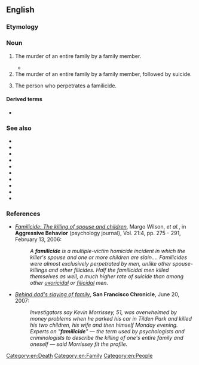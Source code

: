 ==English==
{{wikipedia|Familicide}}

===Etymology===
{{suffix|en|family|cide}}

===Noun===
{{en-noun|~}}

# The murder of an entire family by a family member.
#: {{ux|en|Because of the '''familicide''' that wiped out his entire family, he will be charged with six counts of murder.}}
#* {{quote-book|en|author=Albert Lee Strickland|chapter=Familicide|editor=Michael John Brennan|title=The A–Z of Death and Dying: Social, Medical, and Cultural Aspects|location=Santa Barbara, Calif.|publisher={{w|Greenwood Publishing Group}}|year=2014|page=204|isbn=978-1-4408-0344-4|passage='''Familicide''' is the murder of family members by another family member. In other words, '''familicide''' is a multiple-victim homicide in which the killer's spouse or partner and one or more children are killed. Although '''familicide''' is relatively rare, it is nevertheless the most common form of mass killing.}}
# The murder of an entire family by a family member, followed by suicide.
#: {{ux|en|His spree of '''familicide''' ended only after he killed the family dog, and then himself.}}
# The person who perpetrates a familicide.
#: {{ux|en|The popular professional wrestler became the most notorious '''familicide''' of 2007.}}

====Derived terms====
* {{l|en|familicidal}}

===See also===
* {{l|en|altruistic filicide}}
* {{l|en|fratricide}}
* {{l|en|homicide}}
* {{l|en|infanticide}}
* {{l|en|killer dad}}
* {{l|en|killer mom}}
* {{l|en|parricide}}
* {{l|en|sororicide}}
* {{l|en|suicide}}
* {{l|en|uxoricide}}

===References===
* [http://www3.interscience.wiley.com/cgi-bin/abstract/112417676/ABSTRACT?CRETRY=1&SRETRY=0 ''Familicide: The killing of spouse and children''], Margo Wilson, ''et al.'', in '''Aggressive Behavior''' (psychology journal), Vol. 21:4, pp. 275 - 291, February 13, 2006:
*: ''A '''familicide''' is a multiple-victim homicide incident in which the killer's spouse and one or more children are slain.... Familicides were almost exclusively perpetrated by men, unlike other spouse-killings and other filicides. Half the familicidal men killed themselves as well, a much higher rate of suicide than among other [[uxoricidal]] or [[filicidal]] men.''
* [http://www.sfgate.com/cgi-bin/article.cgi?file=/c/a/2007/06/20/MNGSLQIDEL1.DTL ''Behind dad's slaying of family''], '''San Francisco Chronicle''', June 20, 2007:
*: ''Investigators say Kevin Morrissey, 51, was overwhelmed by money problems when he parked his car in Tilden Park and killed his two children, his wife and then himself Monday evening. Experts on "'''familicide'''" — the term used by psychologists and criminologists to describe the killing of one's entire family and oneself — said Morrissey fit the profile.''

[[Category:en:Death]]
[[Category:en:Family]]
[[Category:en:People]]